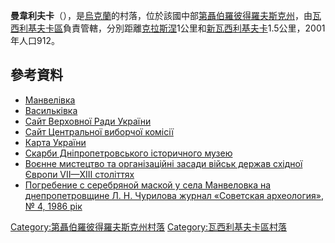 {{No footnotes|time=2019-02-02T04:20:21+00:00}}
{{Bare URLs}}
{{coord|48|13|25|N|35|52|22|E|scale:30000_region:UA|display=title}}

'''曼韋利夫卡'''（{{lang-uk|Манвелівка}}），是[[烏克蘭|烏克蘭]]的村落，位於該國中部[[第聶伯羅彼得羅夫斯克州|第聶伯羅彼得羅夫斯克州]]，由[[瓦西利基夫卡區|瓦西利基夫卡區]]負責管轄，分別距離[[克拉斯涅_(瓦西利基夫卡區)|克拉斯涅]]1公里和[[新瓦西利基夫卡|新瓦西利基夫卡]]1.5公里，2001年人口912。

==參考資料==
* [http://gska2.rada.gov.ua/pls/z7502/A005?rdat1=06.12.2007&rf7571=5124 Манвелівка]{{dead link|date=2018年3月 |bot=InternetArchiveBot |fix-attempted=yes }}
* [http://gska2.rada.gov.ua/pls/z7502/A005?rdat1=29.01.2010&rf7571=5124 Васильківка]{{dead link|date=2018年3月 |bot=InternetArchiveBot |fix-attempted=yes }}
* [https://web.archive.org/web/20071223190549/http://portal.rada.gov.ua/ Сайт Верховної Ради України]
* [http://www.cvk.gov.ua Сайт Центральної виборчої комісії] {{Wayback|url=http://www.cvk.gov.ua/ |date=20101203204641 }}
* [http://maps.vlasenko.net/ Карта України] {{Wayback|url=http://maps.vlasenko.net/ |date=20160215103730 }}
* [http://issuu.com/fsmanimation/docs/skarb?mode=embed&documentId=080302184650-e3e008bfc265436384fd9004c3c1977f&layout=grey Скарби Дніпропетровського історичного музею]
* [http://www.lib.ua-ru.net/inode/27886.html Воєнне мистецтво та організаційні засади військ держав східної Європи VII—XIII століттях] {{Wayback|url=http://www.lib.ua-ru.net/inode/27886.html |date=20160305183822 }}
* [https://archive.is/20121225102846/step-ta-voliy.narod.ru/manv.html Погребение с серебряной маской у села Манвеловка на днепропетровщине Л. Н. Чурилова журнал «Советская археология», № 4, 1986 рік {{ref-ru}}]

{{DEFAULTSORT:Манвелівка}}
[[Category:第聶伯羅彼得羅夫斯克州村落|Category:第聶伯羅彼得羅夫斯克州村落]]
[[Category:瓦西利基夫卡區村落|Category:瓦西利基夫卡區村落]]


{{Dnipropetrovsk-geo-stub}}